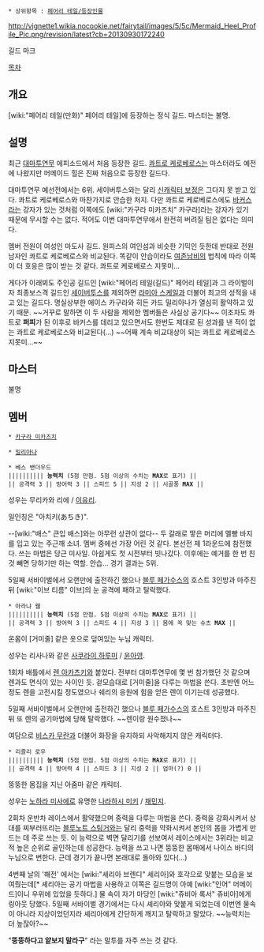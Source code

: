  * 상위항목 : [[페어리 테일/등장인물]]

http://vignette1.wikia.nocookie.net/fairytail/images/5/5c/Mermaid_Heel_Profile_Pic.png/revision/latest?cb=20130930172240

길드 마크

[[목차]]

== 개요 ==
[wiki:"페어리 테일(만화)" 페어리 테일]에 등장하는 정식 길드. 마스터는 불명.

== 설명 ==
최근 [[대마투연무]] 에피소드에서 처음 등장한 길드. [[콰트로 케로베로스]]는 마스터라도 예전에 나왔지만 머메이드 힐은 진짜 처음으로 등장한 길드다.

대마투연무 예선전에서는 6위. 세이버투스와는 달리 [[신캐릭터 보정]]은 그다지 못 받고 있다. 콰트로 케로베로스와 마찬가지로 안습한 처지. 다만 콰트로 케로베로스에도 [[바커스]]라는 강자가 있는 것처럼 이쪽에도 [wiki:"카구라 미카즈치" 카구라]라는 강자가 있기 때문에 무시할 수는 없다. 적어도 이번 대마투연무에서 완전히 버려질 팀은 없다는 의미다.

멤버 전원이 여성인 마도사 길드. 원피스의 여인섬과 비슷한 기믹인 듯한데 반대로 전원 남자인 콰트로 케로베로스와 비교된다. 똑같이 안습이라도 [[여존남비]]의 법칙에 따라 이쪽이 더 호응은 많이 받는 것 같다. 콰트로 케로베로스 지못미...

게다가 이래뵈도 주인공 길드인 [wiki:"페어리 테일(길드)" 페어리 테일]과 그 라이벌이자 최종보스격 길드인 [[세이버투스]]를 제외하면 [[라미아 스케일]]과 더불어 최고의 성적을 내고 있는 길드다. 명실상부한 에이스 카구라와 히든 카드 밀리아나가 열심히 활약하고 있기 때문. ~~거꾸로 말하면 이 두 사람을 제외한 멤버들은 사실상 공기다~~ 이조차도 콰트로 '''퍼피'''가 된 이후로 바커스를 데리고 있으면서도 한번도 제대로 된 성과를 낸 적이 없는 콰트로 케로베로스와 비교된다(...) ~~어째 계속 비교대상이 되는 콰트로 케로베로스 지못미...~~

== 마스터 ==
불명

== 멤버 ==
 * [[카구라 미카즈치]]

 * [[밀리아나]]

 * 베스 밴더우드
 |||||||||| '''능력치''' (5점 만점. 5점 이상의 수치는 '''MAX'''로 표기) ||
 || 공격력 3 || 방어력 3 || 스피드 5 || 지성 2 || 시골풍 '''MAX''' ||

성우는 무리카와 리에 / [[이유리]].

일인칭은 "아치키(あちき)".

--[wiki:"배스" 큰입 배스]와는 아무런 상관이 없다-- 두 갈래로 땋은 머리에 멜빵 바지를 입고 있는 주근깨 소녀. 멤버 중에선 가장 어린 것 같다. 본선전 제 1라운드에 참전했다. 쓰는 마법은 당근 미사일. 아쉽게도 첫 시전부터 빗나갔다. 이후에는 예거를 한 번 친 것 빼면 당하기만 하는 역할. 안습... 경기 결과는 5위.

5일째 서바이벌에서 오랜만에 출전하긴 했으나 [[블루 페가수스]]의 호스트 3인방과 마주친 뒤 [wiki:"이브 티름" 이브]의 눈 공격에 패하고 탈락했다.

 * 아라냐 웹
 |||||||||| '''능력치''' (5점 만점. 5점 이상의 수치는 '''MAX'''로 표기) ||
 || 공격력 3 || 방어력 3 || 스피드 4 || 지성 3 || 몸에 꼭 맞는 슈츠 '''MAX''' ||

온몸이 [거미줄] 같은 옷으로 덮여있는 누님 캐릭터.

성우는 리사나와 같은 [[사쿠라이 하루미]] / [[윤아영]].

1회차 배틀에서 [[렌 아카츠키]]와 붙었다. 전부터 대마투연무에 몇 번 참가했던 것 같으며 렌과도 면식이 있는 사이인 듯. 겉모습대로 [거미줄]을 다루는 마법을 쓴다. 초반엔 어느정도 렌을 고전시킬 정도였으나 쉐리의 응원에 힘을 얻은 렌이 이기는데 성공했다.

5일째 서바이벌에서 오랜만에 출전하긴 했으나 [[블루 페가수스]]의 호스트 3인방과 마주친 뒤 또 렌의 공기마법에 당해 탈락했다. ~~렌이랑 원수졌나~~

여담으로 [[비스카 무란]]과 더불어 화장을 유지하되 사악해지지 않은 캐릭터다. 

 * 리즐리 로우
 |||||||||| '''능력치''' (5점 만점. 5점 이상의 수치는 '''MAX'''로 표기) ||
 || 공격력 4 || 방어력 4 || 스피드 3 || 지성 2 || 엄마(?) 0 ||

뚱뚱한 몸집을 지닌 아줌마 같은 캐릭터. 

성우는 [[노하라 미사에]]로 유명한 [[나라하시 미키]] / [[채민지]].

2회차 운반차 레이스에서 활약했으며 중력을 다루는 마법을 쓴다. 중력을 강화시켜서 상대를 찌부러뜨리는 [[블루노트 스팅거]]와는 달리 중력을 약화시켜서 본인의 몸을 가볍게 만드는 데 주로 쓰는 듯. 이 능력으로 벽면 달리기를 선보여서 레이스에서는 3위라는 비교적 높은 순위로 골인하는데 성공한다. 능력을 쓰고 나면 뚱뚱한 몸매에서 나이스 바디의 누님으로 변한다. 근데 경기가 끝나면 본래대로 돌아와 있다(...)

4번째 날의 '해전' 에서는 [wiki:"셰리아 브렌디" 셰리아]와 호각으로 맞붙는 모습을 보여줬는데[* 셰리아는 공기 마법을 사용하고 이쪽은 길드명이 아예 [wiki:"인어" 머메이드]이니 우위에 있었을 듯하다.] 물 속이 자기 마당인 [wiki:"쥬비아 록서" 쥬비아]에게 링아웃 당했다. 5일째 서바이벌 경기에서는 다시 셰리아와 맞붙게 되었는데 이번엔 물속이 아니라 지상이었던지라 셰리아에게 간단하게 깨지고 탈락하고 말았다. ~~능력치는 더 높잖아?~~

"'''뚱뚱하다고 얕보지 말라구'''" 라는 말투를 자주 쓰는 것 같다.
